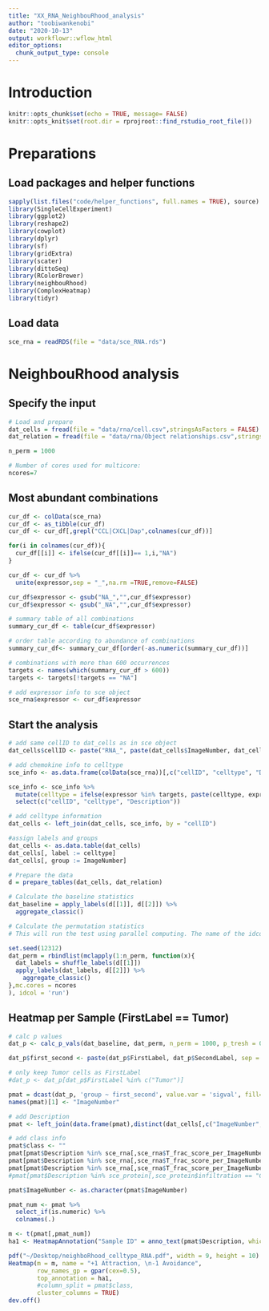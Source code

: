 ```yaml
---
title: "XX_RNA_NeighbouRhood_analysis"
author: "toobiwankenobi"
date: "2020-10-13"
output: workflowr::wflow_html
editor_options:
  chunk_output_type: console
---
```



# Introduction

```r
knitr::opts_chunk$set(echo = TRUE, message= FALSE)
knitr::opts_knit$set(root.dir = rprojroot::find_rstudio_root_file())
```

# Preparations

## Load packages and helper functions

```r
sapply(list.files("code/helper_functions", full.names = TRUE), source)
library(SingleCellExperiment)
library(ggplot2)
library(reshape2)
library(cowplot)
library(dplyr)
library(sf)
library(gridExtra)
library(scater)
library(dittoSeq)
library(RColorBrewer)
library(neighbouRhood)
library(ComplexHeatmap)
library(tidyr)
```

## Load data

```r
sce_rna = readRDS(file = "data/sce_RNA.rds")
```

# NeighbouRhood analysis

## Specify the input

```r
# Load and prepare
dat_cells = fread(file = "data/rna/cell.csv",stringsAsFactors = FALSE)
dat_relation = fread(file = "data/rna/Object relationships.csv",stringsAsFactors = FALSE)

n_perm = 1000

# Number of cores used for multicore:
ncores=7
```

## Most abundant combinations

```r
cur_df <- colData(sce_rna)
cur_df <- as_tibble(cur_df)
cur_df <- cur_df[,grepl("CCL|CXCL|Dap",colnames(cur_df))]

for(i in colnames(cur_df)){
  cur_df[[i]] <- ifelse(cur_df[[i]]== 1,i,"NA")
}

cur_df <- cur_df %>%
  unite(expressor,sep = "_",na.rm =TRUE,remove=FALSE)

cur_df$expressor <- gsub("NA_","",cur_df$expressor)
cur_df$expressor <- gsub("_NA","",cur_df$expressor)

# summary table of all combinations
summary_cur_df <- table(cur_df$expressor)

# order table according to abundance of combinations
summary_cur_df<- summary_cur_df[order(-as.numeric(summary_cur_df))]

# combinations with more than 600 occurrences
targets <- names(which(summary_cur_df > 600))
targets <- targets[!targets == "NA"]

# add expressor info to sce object
sce_rna$expressor <- cur_df$expressor
```

## Start the analysis

```r
# add same cellID to dat_cells as in sce object
dat_cells$cellID <- paste("RNA_", paste(dat_cells$ImageNumber, dat_cells$ObjectNumber, sep = "_"), sep = "")

# add chemokine info to celltype
sce_info <- as.data.frame(colData(sce_rna))[,c("cellID", "celltype", "Description", "expressor")]

sce_info <- sce_info %>%
  mutate(celltype = ifelse(expressor %in% targets, paste(celltype, expressor, sep = "_"), celltype)) %>%
  select(c("cellID", "celltype", "Description"))

# add celltype information
dat_cells <- left_join(dat_cells, sce_info, by = "cellID")

#assign labels and groups
dat_cells <- as.data.table(dat_cells)
dat_cells[, label := celltype]
dat_cells[, group := ImageNumber]

# Prepare the data
d = prepare_tables(dat_cells, dat_relation)

# Calculate the baseline statistics
dat_baseline = apply_labels(d[[1]], d[[2]]) %>%
  aggregate_classic()

# Calculate the permutation statistics
# This will run the test using parallel computing. The name of the idcol does actually not matter.

set.seed(12312)
dat_perm = rbindlist(mclapply(1:n_perm, function(x){
  dat_labels = shuffle_labels(d[[1]])
  apply_labels(dat_labels, d[[2]]) %>%
    aggregate_classic()
},mc.cores = ncores
), idcol = 'run')
```

## Heatmap per Sample (FirstLabel == Tumor)

```r
# calc p values
dat_p <- calc_p_vals(dat_baseline, dat_perm, n_perm = 1000, p_tresh = 0.01) 

dat_p$first_second <- paste(dat_p$FirstLabel, dat_p$SecondLabel, sep = "__")

# only keep Tumor cells as FirstLabel
#dat_p <- dat_p[dat_p$FirstLabel %in% c("Tumor")]

pmat = dcast(dat_p, 'group ~ first_second', value.var = 'sigval', fill=0, drop=F)
names(pmat)[1] <- "ImageNumber"

# add Description
pmat <- left_join(data.frame(pmat),distinct(dat_cells[,c("ImageNumber", "Description")], ImageNumber, .keep_all = TRUE), by = "ImageNumber")

# add class info 
pmat$class <- ""
pmat[pmat$Description %in% sce_rna[,sce_rna$T_frac_score_per_ImageNumber == "low"]$Description,]$class <- "low"
pmat[pmat$Description %in% sce_rna[,sce_rna$T_frac_score_per_ImageNumber == "med"]$Description,]$class <- "med"
pmat[pmat$Description %in% sce_rna[,sce_rna$T_frac_score_per_ImageNumber == "high"]$Description,]$class <- "high"
#pmat[pmat$Description %in% sce_protein[,sce_protein$infiltration == "Control"]$Description,]$class <- "Control"

pmat$ImageNumber <- as.character(pmat$ImageNumber)

pmat_num <- pmat %>%
  select_if(is.numeric) %>%
  colnames(.)

m <- t(pmat[,pmat_num])
ha1 <- HeatmapAnnotation("Sample ID" = anno_text(pmat$Description, which = "column", gp = gpar(cex=0.3)))

pdf("~/Desktop/neighboRhood_celltype_RNA.pdf", width = 9, height = 10)
Heatmap(m = m, name = "+1 Attraction, \n-1 Avoidance",
        row_names_gp = gpar(cex=0.5),
        top_annotation = ha1,
        #column_split = pmat$class,
        cluster_columns = TRUE)
dev.off()
```
